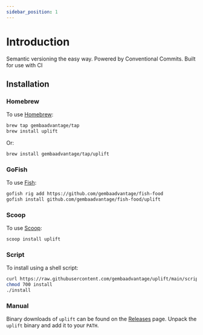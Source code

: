 ```yaml
---
sidebar_position: 1
---
```


# Introduction

Semantic versioning the easy way. Powered by Conventional Commits. Built for use with CI

## Installation

### Homebrew

To use [Homebrew](https://brew.sh/):

```sh
brew tap gembaadvantage/tap
brew install uplift
```

Or:

```sh
brew install gembaadvantage/tap/uplift
```

### GoFish

To use [Fish](https://gofi.sh/):

```sh
gofish rig add https://github.com/gembaadvantage/fish-food
gofish install github.com/gembaadvantage/fish-food/uplift
```

### Scoop

To use [Scoop](https://scoop.sh/):

```sh
scoop install uplift
```

### Script

To install using a shell script:

```sh
curl https://raw.githubusercontent.com/gembaadvantage/uplift/main/scripts/install > install
chmod 700 install
./install
```

### Manual

Binary downloads of `uplift` can be found on the [Releases](https://github.com/gembaadvantage/uplift/releases) page. Unpack the `uplift` binary and add it to your `PATH`.
